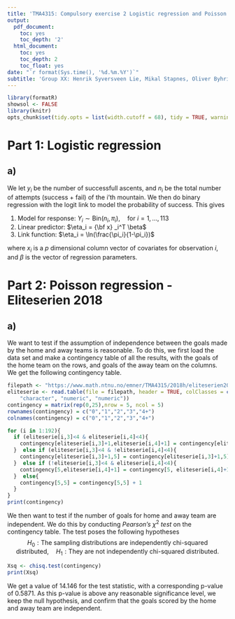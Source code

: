 ```yaml
--- 
title: 'TMA4315: Compulsory exercise 2 Logistic regression and Poisson regression'
output:
  pdf_document:
    toc: yes
    toc_depth: '2'
  html_document:
    toc: yes
    toc_depth: 2
    toc_float: yes
date: "`r format(Sys.time(), '%d.%m.%Y')`"
subtitle: 'Group XX: Henrik Syversveen Lie, Mikal Stapnes, Oliver Byhring'
---
```



```r
library(formatR)
showsol <- FALSE
library(knitr)
opts_chunk$set(tidy.opts = list(width.cutoff = 68), tidy = TRUE, warning = FALSE, error = FALSE, message = FALSE, echo = TRUE)
```

# Part 1: Logistic regression

## a)

We let $y_i$ be the number of successfull ascents, and $n_i$ be the total number of attempts (success + fail) of the i'th mountain. We then do binary regression with the logit link to model the probability of success. This gives

1. Model for response: $Y_i \sim \text{Bin}(n_i,\pi_i), \quad \text{for } i = 1,\dots,113$
2. Linear predictor: $\eta_i = {\bf x} _i^T \beta$
3. Link function: $\eta_i = \ln(\frac{\pi_i}{1-\pi_i})$

where $x_i$ is a $p$ dimensional column vector of covariates for observation $i$, and $\beta$ is the vector of regression parameters.

# Part 2: Poisson regression - Eliteserien 2018

## a)
We want to test if the assumption of independence between the goals made by the home and away teams is reasonable. To do this, we first load the data set and make a contingency table of all the results, with the goals of the home team on the rows, and goals of the away team on the columns. We get the following contingency table.
```r
filepath <- "https://www.math.ntnu.no/emner/TMA4315/2018h/eliteserien2018"
eliteserie <- read.table(file = filepath, header = TRUE, colClasses = c("character", 
    "character", "numeric", "numeric"))
contingency = matrix(rep(0,25),nrow = 5, ncol = 5)
rownames(contingency) = c("0","1","2","3","4+")
colnames(contingency) = c("0","1","2","3","4+")

for (i in 1:192){
  if (eliteserie[i,3]<4 & eliteserie[i,4]<4){
    contingency[eliteserie[i,3]+1,eliteserie[i,4]+1] = contingency[eliteserie[i,3]+1,eliteserie[i,4]+1]+1
  }  else if (eliteserie[i,3]<4 & !eliteserie[i,4]<4){
    contingency[eliteserie[i,3]+1,5] = contingency[eliteserie[i,3]+1,5] + 1
  }  else if (!eliteserie[i,3]<4 & eliteserie[i,4]<4){
    contingency[5,eliteserie[i,4]+1] = contingency[5, eliteserie[i,4]+1] + 1
  }  else{
    contingency[5,5] = contingency[5,5] + 1
  }
}
print(contingency)

```

We then want to test if the number of goals for home and away team are independent. We do this by conducting _Pearson's_ $\chi^2$ _test_ on the contingency table. The test poses the following hypotheses
$$H_0: \text{The sampling distributions are independently chi-squared distributed}, \quad H_1: \text{They are not independently chi-squared distributed}.$$

```r
Xsq <- chisq.test(contingency)
print(Xsq)
```
We get a value of $14.146$ for the test statistic, with a corresponding p-value of 0.5871. As this p-value is above any reasonable significance level, we keep the null hypothesis, and confirm that the goals scored by the home and away team are independent.









